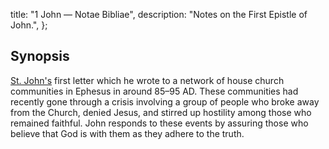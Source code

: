   title: "1 John — Notae Bibliae",
  description: "Notes on the First Epistle of John.",
};

<Initial text="First John" />

## Synopsis

[St. John's](/people/saints/apostles/john) first letter which he wrote to a network of house church communities in Ephesus in around 85–95 AD. These communities had recently gone through a crisis involving a group of people who broke away from the Church, denied Jesus, and stirred up hostility among those who remained faithful. John responds to these events by assuring those who believe that God is with them as they adhere to the truth.
